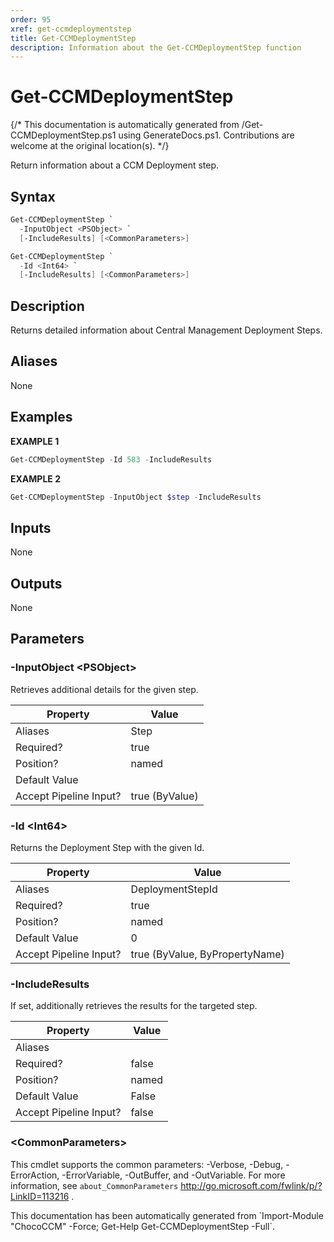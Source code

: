 ```yaml
---
order: 95
xref: get-ccmdeploymentstep
title: Get-CCMDeploymentStep
description: Information about the Get-CCMDeploymentStep function
---
```


# Get-CCMDeploymentStep

{/* This documentation is automatically generated from /Get-CCMDeploymentStep.ps1 using GenerateDocs.ps1. Contributions are welcome at the original location(s). */}

Return information about a CCM Deployment step.

## Syntax

```powershell
Get-CCMDeploymentStep `
  -InputObject <PSObject> `
  [-IncludeResults] [<CommonParameters>]
```

```powershell
Get-CCMDeploymentStep `
  -Id <Int64> `
  [-IncludeResults] [<CommonParameters>]
```

## Description

Returns detailed information about Central Management Deployment Steps.

## Aliases

None

## Examples

 **EXAMPLE 1**

```powershell
Get-CCMDeploymentStep -Id 583 -IncludeResults

```

**EXAMPLE 2**

```powershell
Get-CCMDeploymentStep -InputObject $step -IncludeResults

```

## Inputs

None

## Outputs

None

## Parameters

### -InputObject &lt;PSObject&gt;

Retrieves additional details for the given step.

Property               | Value
---------------------- | --------------
Aliases                | Step
Required?              | true
Position?              | named
Default Value          |
Accept Pipeline Input? | true (ByValue)

### -Id &lt;Int64&gt;

Returns the Deployment Step with the given Id.

Property               | Value
---------------------- | ------------------------------
Aliases                | DeploymentStepId
Required?              | true
Position?              | named
Default Value          | 0
Accept Pipeline Input? | true (ByValue, ByPropertyName)

### -IncludeResults

If set, additionally retrieves the results for the targeted step.

Property               | Value
---------------------- | -----
Aliases                |
Required?              | false
Position?              | named
Default Value          | False
Accept Pipeline Input? | false

### &lt;CommonParameters&gt;

This cmdlet supports the common parameters: -Verbose, -Debug, -ErrorAction, -ErrorVariable, -OutBuffer, and -OutVariable. For more information, see `about_CommonParameters` http://go.microsoft.com/fwlink/p/?LinkID=113216 .



<Xref title="Function Reference" value="chococcm-functions" />

<Callout type="info">
    This documentation has been automatically generated from `Import-Module "ChocoCCM" -Force; Get-Help Get-CCMDeploymentStep -Full`.
</Callout>
